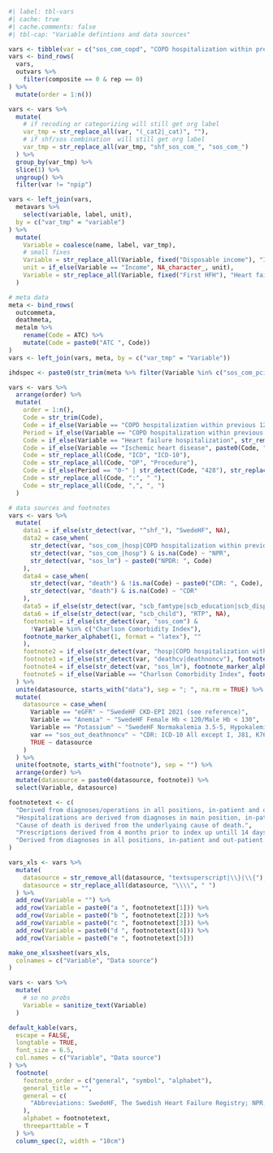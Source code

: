 ```r
#| label: tbl-vars
#| cache: true
#| cache.comments: false
#| tbl-cap: "Variable defintions and data sources"

vars <- tibble(var = c("sos_com_copd", "COPD hospitalization within previous 12 months", tabvars))
vars <- bind_rows(
  vars,
  outvars %>%
    filter(composite == 0 & rep == 0)
) %>%
  mutate(order = 1:n())

vars <- vars %>%
  mutate(
    # if recoding or categorizing will still get org label
    var_tmp = str_replace_all(var, "(_cat2|_cat)", ""),
    # if shf/sos combination  will still get org label
    var_tmp = str_replace_all(var_tmp, "shf_sos_com_", "sos_com_")
  ) %>%
  group_by(var_tmp) %>%
  slice(1) %>%
  ungroup() %>%
  filter(var != "npip")

vars <- left_join(vars,
  metavars %>%
    select(variable, label, unit),
  by = c("var_tmp" = "variable")
) %>%
  mutate(
    Variable = coalesce(name, label, var_tmp),
    # small fixes
    Variable = str_replace_all(Variable, fixed("Disposable income"), "Income"),
    unit = if_else(Variable == "Income", NA_character_, unit),
    Variable = str_replace_all(Variable, fixed("First HFH"), "Heart failure hospitalization"),
  )

# meta data
meta <- bind_rows(
  outcommeta,
  deathmeta,
  metalm %>%
    rename(Code = ATC) %>%
    mutate(Code = paste0("ATC ", Code))
)
vars <- left_join(vars, meta, by = c("var_tmp" = "Variable"))

ihdspec <- paste0(str_trim(meta %>% filter(Variable %in% c("sos_com_pci", "sos_com_cabg")) %>% pull(Code)), collapse = ",")

vars <- vars %>%
  arrange(order) %>%
  mutate(
    order = 1:n(),
    Code = str_trim(Code),
    Code = if_else(Variable == "COPD hospitalization within previous 12 months", "ICD:J40-4", Code),
    Period = if_else(Variable == "COPD hospitalization within previous 12 months", "0--365", Period),
    Code = if_else(Variable == "Heart failure hospitalization", str_remove(Code, "\\,4[^.]*$"), Code),
    Code = if_else(Variable == "Ischemic heart disease", paste0(Code, ",", ihdspec), Code),
    Code = str_replace_all(Code, "ICD", "ICD-10"),
    Code = str_replace_all(Code, "OP", "Procedure"),
    Code = if_else(Period == "0-" | str_detect(Code, "428"), str_replace_all(Code, "ICD-10", "ICD-9/10"), Code),
    Code = str_replace_all(Code, ":", " "),
    Code = str_replace_all(Code, ",", ", ")
  )

# data sources and footnotes
vars <- vars %>%
  mutate(
    data1 = if_else(str_detect(var, "^shf_"), "SwedeHF", NA),
    data2 = case_when(
      str_detect(var, "sos_com_|hosp|COPD hospitalization within previous 12 months") & !is.na(Code) ~ paste0("NPR: ", Code),
      str_detect(var, "sos_com_|hosp") & is.na(Code) ~ "NPR",
      str_detect(var, "sos_lm") ~ paste0("NPDR: ", Code)
    ),
    data4 = case_when(
      str_detect(var, "death") & !is.na(Code) ~ paste0("CDR: ", Code),
      str_detect(var, "death") & is.na(Code) ~ "CDR"
    ),
    data5 = if_else(str_detect(var, "scb_famtype|scb_education|scb_dispincome"), "LISA", NA),
    data6 = if_else(str_detect(var, "scb_child"), "RTP", NA),
    footnote1 = if_else(str_detect(var, "sos_com") &
      !Variable %in% c("Charlson Comorbidity Index"),
    footnote_marker_alphabet(1, format = "latex"), ""
    ),
    footnote2 = if_else(str_detect(var, "hosp|COPD hospitalization within previous 12 months"), footnote_marker_alphabet(2, format = "latex"), ""),
    footnote3 = if_else(str_detect(var, "deathcv|deathnoncv"), footnote_marker_alphabet(3, format = "latex"), ""),
    footnote4 = if_else(str_detect(var, "sos_lm"), footnote_marker_alphabet(4, format = "latex"), ""),
    footnote5 = if_else(Variable == "Charlson Comorbidity Index", footnote_marker_alphabet(5, format = "latex"), "")
  ) %>%
  unite(datasource, starts_with("data"), sep = "; ", na.rm = TRUE) %>%
  mutate(
    datasource = case_when(
      Variable == "eGFR" ~ "SwedeHF CKD-EPI 2021 (see reference)",
      Variable == "Anemia" ~ "SwedeHF Female Hb < 120/Male Hb < 130",
      Variable == "Potassium" ~ "SwedeHF Normakalemia 3.5-5, Hypokalemia <3.5, Hyperkalemia >5",
      var == "sos_out_deathnoncv" ~ "CDR: ICD-10 All except I, J81, K761, R570, G45",
      TRUE ~ datasource
    )
  ) %>%
  unite(footnote, starts_with("footnote"), sep = "") %>%
  arrange(order) %>%
  mutate(datasource = paste0(datasource, footnote)) %>%
  select(Variable, datasource)

footnotetext <- c(
  "Derived from diagnoses/operations in all positions, in-patient and out-patient speciality care within 5 years prior to index (ICD-10)/1987 (ICD-9) unless stated otherwise.",
  "Hospitalizations are derived from diagnoses in main position, in-patient care.",
  "Cause of death is derived from the underlyaing cause of death.",
  "Prescriptions derived from 4 months prior to index up untill 14 days after index.",
  "Derived from diagnoses in all positions, in-patient and out-patient speciality care within 10 years prior to index using ICD-9/10 according to Ludvigsson, 2021 (see reference)"
)

vars_xls <- vars %>%
  mutate(
    datasource = str_remove_all(datasource, "textsuperscript|\\}|\\{"),
    datasource = str_replace_all(datasource, "\\\\", " ")
  ) %>%
  add_row(Variable = "") %>%
  add_row(Variable = paste0("a ", footnotetext[1])) %>%
  add_row(Variable = paste0("b ", footnotetext[2])) %>%
  add_row(Variable = paste0("c ", footnotetext[3])) %>%
  add_row(Variable = paste0("d ", footnotetext[4])) %>%
  add_row(Variable = paste0("e ", footnotetext[5]))

make_one_xlsxsheet(vars_xls,
  colnames = c("Variable", "Data source")
)

vars <- vars %>%
  mutate(
    # so no probs
    Variable = sanitize_text(Variable)
  )

default_kable(vars,
  escape = FALSE,
  longtable = TRUE,
  font_size = 6.5,
  col.names = c("Variable", "Data source")
) %>%
  footnote(
    footnote_order = c("general", "symbol", "alphabet"),
    general_title = "",
    general = c(
      "Abbreviations: SwedeHF, The Swedish Heart Failure Registry; NPR, The National Patient Register; CDR, The Cause of Death Register; NPDR, The National Prescribed Drug Register; LISA, Longitudinal integrated database for health insurance and labour market studies; RTP, Register of the Total Population"
    ),
    alphabet = footnotetext,
    threeparttable = T
  ) %>%
  column_spec(2, width = "10cm")
```

